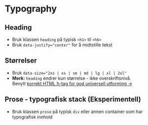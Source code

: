 
<Meta of={stories} />

# Typography

## Heading
- Bruk klassen `heading` på typisk `<h1>` til `<h6>`
- Bruk `data-justify="center"` for å midtstille tekst
<Canvas of={stories.HeadingStory} />

## Størrelser
- Bruk `data-size="2xs | xs | sm | md | lg | xl | 2xl"`
- **Merk:** `heading` endrer kun størrelse - ikke overskriftsnivå.<br />Benytt [korrekt HTML h-tag for god universell utforming &rarr;](https://www.uutilsynet.no/veiledning/246-overskrifter-og-ledetekster/1253)
<Canvas of={stories.Sizes} />

## Prose - typografisk stack (Eksperimentell)
- Bruk klassen `prose` på typisk `div` eller annen container som har typografisk innhold
<Canvas of={stories.Prose} />
